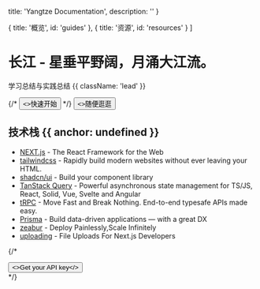 
  title: 'Yangtze Documentation',
  description: ''
}

  { title: '概览', id: 'guides' },
  { title: '资源', id: 'resources' }
]

<HeroPattern />

# 长江 - 星垂平野阔，月涌大江流。

学习总结与实践总结 {{ className: 'lead' }}

<div className="not-prose mb-16 mt-6 flex gap-3">
  {/* <Button arrow="right" href="/package-manager" variant="outline"><>快速开始</></Button> */}
  <Button href="/wallpaper">
    <>随便逛逛</>
  </Button>
</div>

## 技术栈 {{ anchor: undefined }}

- [NEXT.js](https://nextjs.org/) - The React Framework for the Web
- [tailwindcss](https://tailwindcss.com/) - Rapidly build modern websites without ever leaving your HTML.
- [shadcn/ui](https://ui.shadcn.com/) - Build your component library
- [TanStack Query](https://tanstack.com/query/latest) - Powerful asynchronous state management for TS/JS, React, Solid, Vue, Svelte and Angular
- [tRPC](https://trpc.io/) - Move Fast and Break Nothing. End-to-end typesafe APIs made easy.
- [Prisma](https://www.prisma.io/) - Build data-driven applications — with a great DX
- [zeabur](https://zeabur.com/) - Deploy Painlessly,Scale Infinitely
- [uploading](https://uploadthing.com/) - File Uploads For Next.js Developers

{/* <div className="not-prose"><Button arrow="right" href="/sdks" variant="text"><>Get your API key</></Button></div> */}

<Guides />

<Resources />
